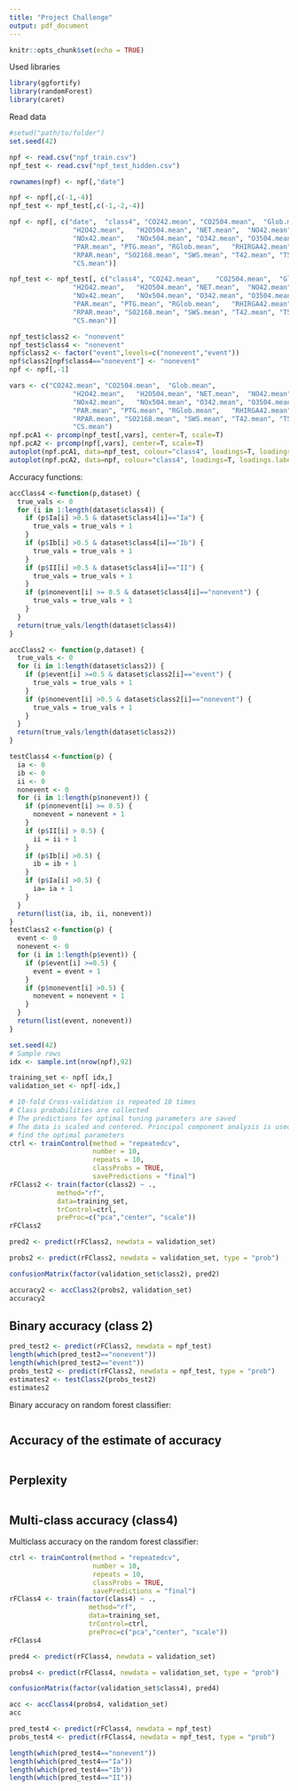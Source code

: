 ```yaml
---
title: "Project Challenge"
output: pdf_document
---
```


```r
knitr::opts_chunk$set(echo = TRUE)
```

Used libraries
```r
library(ggfortify)
library(randomForest)
library(caret)
```

Read data

```r
#setwd("path/to/folder")
set.seed(42)

npf <- read.csv("npf_train.csv")
npf_test <- read.csv("npf_test_hidden.csv")

rownames(npf) <- npf[,"date"]

npf <- npf[,c(-1,-4)]
npf_test <- npf_test[,c(-1,-2,-4)]

npf <- npf[, c("date",	"class4", "CO242.mean",	"CO2504.mean",	"Glob.mean",	
                "H2O42.mean",	"H2O504.mean", "NET.mean",	"NO42.mean",	"NO504.mean",	
                "NOx42.mean",	"NOx504.mean", "O342.mean",	"O3504.mean",	"Pamb0.mean",	
                "PAR.mean",	"PTG.mean", "RGlob.mean",	"RHIRGA42.mean",	"RHIRGA504.mean",	
                "RPAR.mean", "SO2168.mean",	"SWS.mean",	"T42.mean",	"T504.mean",	"UV_A.mean",	
                "CS.mean")]

npf_test <- npf_test[, c("class4", "CO242.mean",	"CO2504.mean",	"Glob.mean",	
                "H2O42.mean",	"H2O504.mean", "NET.mean",	"NO42.mean",	"NO504.mean",	
                "NOx42.mean",	"NOx504.mean", "O342.mean",	"O3504.mean",	"Pamb0.mean",	
                "PAR.mean",	"PTG.mean", "RGlob.mean",	"RHIRGA42.mean",	"RHIRGA504.mean",	
                "RPAR.mean", "SO2168.mean",	"SWS.mean",	"T42.mean",	"T504.mean",	"UV_A.mean",	
                "CS.mean")]

npf_test$class2 <- "nonevent"
npf_test$class4 <- "nonevent"
npf$class2 <- factor("event",levels=c("nonevent","event"))
npf$class2[npf$class4=="nonevent"] <- "nonevent"
npf <- npf[,-1]
```

```r
vars <- c("CO242.mean",	"CO2504.mean",	"Glob.mean",	
                "H2O42.mean",	"H2O504.mean", "NET.mean",	"NO42.mean",	"NO504.mean",	
                "NOx42.mean",	"NOx504.mean", "O342.mean",	"O3504.mean",	"Pamb0.mean",	
                "PAR.mean",	"PTG.mean", "RGlob.mean",	"RHIRGA42.mean",	"RHIRGA504.mean",	
                "RPAR.mean", "SO2168.mean",	"SWS.mean",	"T42.mean",	"T504.mean",	"UV_A.mean",	
                "CS.mean")
npf.pcA1 <- prcomp(npf_test[,vars], center=T, scale=T)
npf.pcA2 <- prcomp(npf[,vars], center=T, scale=T)
autoplot(npf.pcA1, data=npf_test, colour="class4", loadings=T, loadings.label=T)
autoplot(npf.pcA2, data=npf, colour="class4", loadings=T, loadings.label=T)
```


Accuracy functions:

```r
accClass4 <-function(p,dataset) {
  true_vals <- 0
  for (i in 1:length(dataset$class4)) {
    if (p$Ia[i] >0.5 & dataset$class4[i]=="Ia") {
      true_vals = true_vals + 1
    }
    if (p$Ib[i] >0.5 & dataset$class4[i]=="Ib") {
      true_vals = true_vals + 1
    }
    if (p$II[i] >0.5 & dataset$class4[i]=="II") {
      true_vals = true_vals + 1
    }
    if (p$nonevent[i] >= 0.5 & dataset$class4[i]=="nonevent") {
      true_vals = true_vals + 1
    }
  }
  return(true_vals/length(dataset$class4))
}

accClass2 <- function(p,dataset) {
  true_vals <- 0
  for (i in 1:length(dataset$class2)) {
    if (p$event[i] >=0.5 & dataset$class2[i]=="event") {
      true_vals = true_vals + 1
    }
    if (p$nonevent[i] >0.5 & dataset$class2[i]=="nonevent") {
      true_vals = true_vals + 1
    }
  }
  return(true_vals/length(dataset$class2))
}

testClass4 <-function(p) {
  ia <- 0
  ib <- 0
  ii <- 0
  nonevent <- 0
  for (i in 1:length(p$nonevent)) {
    if (p$nonevent[i] >= 0.5) {
      nonevent = nonevent + 1
    }
    if (p$II[i] > 0.5) {
      ii = ii + 1
    }
    if (p$Ib[i] >0.5) {
      ib = ib + 1
    }
    if (p$Ia[i] >0.5) {
      ia= ia + 1
    }
  }
  return(list(ia, ib, ii, nonevent))
}
testClass2 <-function(p) {
  event <- 0
  nonevent <- 0
  for (i in 1:length(p$event)) {
    if (p$event[i] >=0.5) {
      event = event + 1
    }
    if (p$nonevent[i] >0.5) {
      nonevent = nonevent + 1
    }
  }
  return(list(event, nonevent))
}
```

```r

set.seed(42)
# Sample rows
idx <- sample.int(nrow(npf),92)

training_set <- npf[ idx,]
validation_set <- npf[-idx,]

# 10-fold Cross-validation is repeated 10 times
# Class probabilities are collected
# The predictions for optimal tuning parameters are saved
# The data is scaled and centered. Principal component analysis is used to 
# find the optimal parameters
ctrl <- trainControl(method = "repeatedcv",
                     number = 10,
                     repeats = 10,
                     classProbs = TRUE,
                     savePredictions = "final")
rFClass2 <- train(factor(class2) ~ .,
            method="rf",
            data=training_set,
            trControl=ctrl,
            preProc=c("pca","center", "scale"))
rFClass2

pred2 <- predict(rFClass2, newdata = validation_set)

probs2 <- predict(rFClass2, newdata = validation_set, type = "prob")

confusionMatrix(factor(validation_set$class2), pred2)
```
```r
accuracy2 <- accClass2(probs2, validation_set)
accuracy2
```
## Binary accuracy (class 2)

```r
pred_test2 <- predict(rFClass2, newdata = npf_test)
length(which(pred_test2=="nonevent"))
length(which(pred_test2=="event"))
probs_test2 <- predict(rFClass2, newdata = npf_test, type = "prob")
estimates2 <- testClass2(probs_test2)
estimates2
```



Binary accuracy on random forest classifier:

```r

```

## Accuracy of the estimate of accuracy

```r

```

## Perplexity

```r

```

## Multi-class accuracy (class4)

Multiclass accuracy on the random forest classifier:

```r
ctrl <- trainControl(method = "repeatedcv",
                     number = 10,
                     repeats = 10,
                     classProbs = TRUE,
                     savePredictions = "final")
rFClass4 <- train(factor(class4) ~ .,
                    method="rf",
                    data=training_set,
                    trControl=ctrl,
                    preProc=c("pca","center", "scale"))
rFClass4

pred4 <- predict(rFClass4, newdata = validation_set)

probs4 <- predict(rFClass4, newdata = validation_set, type = "prob")

confusionMatrix(factor(validation_set$class4), pred4)
```

```r
acc <- accClass4(probs4, validation_set)
acc
```

```r
pred_test4 <- predict(rFClass4, newdata = npf_test)
probs_test4 <- predict(rFClass4, newdata = npf_test, type = "prob")

length(which(pred_test4=="nonevent"))
length(which(pred_test4=="Ia"))
length(which(pred_test4=="Ib"))
length(which(pred_test4=="II"))

```

